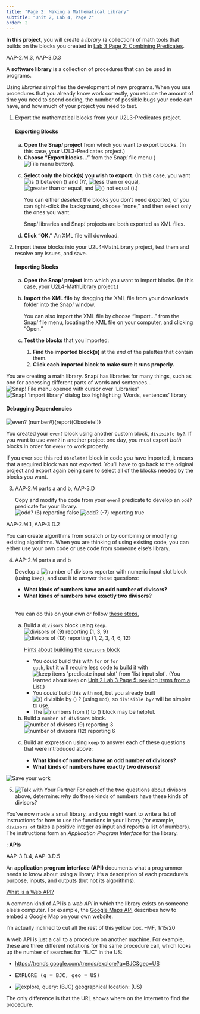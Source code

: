 ```yaml
---
title: "Page 2: Making a Mathematical Library"
subtitle: "Unit 2, Lab 4, Page 2"
order: 2
---
```


::: learn
<strong>In this project</strong>, you will create a <em>library</em> (a
collection) of math tools that builds on the blocks you created in
<a href="/unit-2/lab-3/2-combining-predicates.html" title="Lab 3 Page 2: Combining Predicates">Lab
3 Page 2: Combining Predicates</a>.
:::

::: ap-standard
AAP-2.M.3, AAP-3.D.3
:::

::: vocabBig


<p>A <strong>software library</strong> is a collection of procedures
that can be used in programs.</p>
:::

<p>Using <em>libraries</em> simplifies the development of new programs.
When you use procedures that you already know work correctly, you reduce
the amount of time you need to spend coding, the number of possible bugs
your code can have, and how much of your project you need to test.</p>

::: {#first .forYouToDo}
<ol>

<li>

Export the mathematical blocks from your U2L3-Predicates project.

::: narrower
<h4><strong>Exporting Blocks</strong></h4>

<ol type="a">

<li><strong>Open the Snap<em>!</em> project</strong> from which you want
to export blocks. (In this case, your U2L3-Predicates project.)</li>

<li><strong>Choose "Export blocks..."</strong> from the Snap<em>!</em>
file menu
(<img src="/img/1-introduction/file_button.png" title="File menu button" alt="File menu button" class="inline"/>).</li>

<li>

<strong>Select only the block(s) you wish to export</strong>. (In this
case, you want
<img src="/img/2-complexity/between.png" title="is () between () and ()?" alt="is () between () and ()?" class="inline py-0"/>,
<img src="/img/blocks/less-than-or-equal.png" title="less than or equal" alt="less than or equal" class="inline py-0"/>,
<img src="/img/blocks/greater-than-or-equal.png" title="greater than or equal" alt="greater than or equal" class="inline py-0"/>,
and
<img src="/img/2-complexity/not-equal.png" title="() not equal ()" alt="() not equal ()" class="inline py-0"/>.)

::: endnote
You can either <em>deselect</em> the blocks you don't need exported, or
you can right-click the background, choose "none," and then select only
the ones you want.
:::

</li>

::: sidenoteBig
Snap<em>!</em> libraries and Snap<em>!</em> projects are both exported
as XML files.
:::

<li><strong>Click "OK."</strong> An XML file will download.</li>

</ol>
:::

</li>

<li>

Import these blocks into your U2L4-MathLibrary project, test them and
resolve any issues, and save.

::: narrower
<h4><strong>Importing Blocks</strong></h4>

<ol type="a">

<li><strong>Open the Snap<em>!</em> project</strong> into which you want
to import blocks. (In this case, your U2L4-MathLibrary project.)</li>

<li>

<strong>Import the XML file</strong> by dragging the XML file from your
downloads folder into the Snap<em>!</em> window.

::: endnote
You can also import the XML file by choose "Import..." from the
Snap<em>!</em> file menu, locating the XML file on your computer, and
clicking "Open."
:::

</li>

<li>

<strong>Test the blocks</strong> that you imported:

<ol>

<li><strong>Find the imported block(s)</strong> at the <em>end</em> of
the palettes that contain them.</li>

<li><strong>Click each imported block to make sure it runs
properly.</strong></li>

</ol>

</li>

</ol>
:::

</li>

</ol>
:::

::: endnote
You are creating a math library. Snap<em>!</em> has libraries for many
things, such as one for accessing different parts of words and
sentences...<br />
<img src="/img/6-computers/libraries-1.png" title="Snap! File menu opened with cursor over &apos;Libraries&apos;" alt="Snap! File menu opened with cursor over &apos;Libraries&apos;" class="ms-4"/>
<img src="/img/6-computers/libraries-words.png" title="Snap! &apos;Import library&apos; dialog box highlighting &apos;Words, sentences&apos; library" alt="Snap! &apos;Import library&apos; dialog box highlighting &apos;Words, sentences&apos; library" class="ms-4"/>
:::

::: takeNote
<h4><strong>Debugging Dependencies</strong></h4>

<img src="/img/2-complexity/even-obsolete.png" title="even? (number#){report(Obsolete!)}" alt="even? (number#){report(Obsolete!)}" class="float-end"/>

<p>You created your <code>even?</code> block using another custom block,
<code>divisible by?</code>. If you want to use <code>even?</code> in
another project one day, you must export <em>both</em> blocks in order
for <code>even?</code> to work properly.</p>

<p>If you ever see this red <code>Obsolete!</code> block in code you
have imported, it means that a required block was not exported. You'll
have to go back to the original project and export again being sure to
select all of the blocks needed by the blocks you want.</p>
:::

::: forYouToDo
<ol start="3">

<li>

::: ap-standard
AAP-2.M parts a and b, AAP-3.D
:::

Copy and modify the code from your <code>even?</code> predicate to
develop an <code>odd?</code> predicate for your library.<br />
<img src="/img/2-complexity/odd-6-reporting.png" title="odd? (6) reporting false" alt="odd? (6) reporting false" class="ms-4"/>
<img src="/img/2-complexity/odd--7-reporting.png" title="odd? (-7) reporting true" alt="odd? (-7) reporting true" class="ms-4"/>

</li>

</ol>
:::

::: ap-standard
AAP-2.M.1, AAP-3.D.2
:::

<p>You can create algorithms from scratch or by combining or modifying
existing algorithms. When you are thinking of using existing code, you
can either use your own code or use code from someone else's
library.</p>

::: forYouToDo
<ol start="4">

<li>

::: ap-standard
AAP-2.M parts a and b
:::

Develop a
<img src="/img/2-complexity/number-of-divisors.png" title="number of divisors reporter with numeric input slot" alt="number of divisors reporter with numeric input slot"/>
block (using <code>keep</code>), and use it to answer these questions:

<ul style="list-style-type: disc">

<li><strong>What kinds of numbers have an odd number of
divisors?</strong></li>

<li><strong>What kinds of numbers have exactly two
divisors?</strong></li>

</ul>

<br /> You can do this on your own or follow
<a href="#hint-steps" data-bs-toggle="collapse" title="the steps for building the 'number of divisors' block">these
steps.</a>

::: {#hint-steps .collapse}
<ol type="a">

<li>

Build a <code>divisors</code> block using <code>keep</code>.<br />
<img src="/img/2-complexity/divisors-9-reporting.png" title="divisors of (9) reporting {1, 3, 9}" alt="divisors of (9) reporting {1, 3, 9}" class="ms-4"/>
<img src="/img/2-complexity/divisors-12-reporting.png" title="divisors of (12) reporting {1, 2, 3, 4, 6, 12}" alt="divisors of (12) reporting {1, 2, 3, 4, 6, 12}" class="ms-4"/>

::: endnote
<a href="#hint-divisors" data-bs-toggle="collapse" title="Hints about building the divisors block">Hints
about building the <code>divisors</code> block</a>

::: {#hint-divisors .collapse}
<ul>

<li>You <em>could</em> build this with <code>for</code> or <code>for
each</code>, but it will require less code to build it with
<img src="/img/blocks/keep.png" title="keep items &apos;predicate input slot&apos; from &apos;list input slot&apos;" alt="keep items &apos;predicate input slot&apos; from &apos;list input slot&apos;" class="py-0"/>.
(You learned about <code>keep</code> on
<a href="/unit-2/lab-3/5-keeping-list-items.html" title="Unit 2 Lab 3 Page 5: Keeping Items from a List">Unit
2 Lab 3 Page 5: <code>Keep</code>ing Items from a List</a>.)</li>

<li>You <em>could</em> build this with <code>mod</code>, but you already
built
<img src="/img/2-complexity/divisible-by.png" title="() divisible by () ?" alt="() divisible by () ?" class="py-0"/>
(using <code>mod</code>), so <code>divisible by?</code> will be simpler
to use.</li>

<li>The
<img src="/img/blocks/numbers-from-to.png" title="numbers from () to ()" alt="numbers from () to ()" class="inline"/>
block may be helpful.</li>

</ul>
:::
:::

</li>

<li>Build a <code>number of divisors</code> block.<br />
<img src="/img/2-complexity/number-of-divisors-9-reporting.png" title="number of divisors (9) reporting 3" alt="number of divisors (9) reporting 3" class="ms-4"/>
<img src="/img/2-complexity/number-of-divisors-12-reporting.png" title="number of divisors (12) reporting 6" alt="number of divisors (12) reporting 6" class="ms-4"/></li>

<li>

Build an expression using <code>keep</code> to answer each of these
questions that were introduced above:

<ul style="list-style-type: disc">

<li><strong>What kinds of numbers have an odd number of
divisors?</strong></li>

<li><strong>What kinds of numbers have exactly two
divisors?</strong></li>

</ul>

</li>

</ol>
:::

</li>

</ol>
:::

<img src="/img/icons/save-now.png" title="Save your work" alt="Save your work" class="inline"/>

::: ifTime
<ol start="5">

<li><img src="/img/icons/talk-with-your-partner.png" title="Talk with Your Partner" alt="Talk with Your Partner" class="inline"/>
For each of the two questions about divisors above, determine:
<em>why</em> do these kinds of numbers have these kinds of
divisors?</li>

</ol>
:::

<p>You've now made a small library, and you might want to write a list
of instructions for how to use the functions in your library (for
example, <code>divisors of</code> takes a positive integer as input and
reports a list of numbers). The instructions form an <em>Application
Program Interface</em> for the library.</p>

::: vocabFullWidth
: <strong>APIs</strong>

::: ap-standard
AAP-3.D.4, AAP-3.D.5
:::

<p>An <strong>application program interface (API)</strong> documents
what a programmer needs to know about using a library: it's a
description of each procedure's purpose, inputs, and outputs (but not
its algorithms).</p>

::: endnote
<a href="#hint-webAPI" data-bs-toggle="collapse" title="What is a Web API?">What
is a Web API?</a>

::: {#hint-webAPI .collapse}
<p>A common kind of API is a <em>web API</em> in which the library
exists on someone else's computer. For example, the
<a href="https://developers.google.com/maps/documentation/embed/start" title="Google Maps API" target="_blank">Google
Maps API</a> describes how to embed a Google Map on your own
website.</p>

::: todo
I'm actually inclined to cut all the rest of this yellow box. --MF,
1/15/20
:::

<p>

A web API is just a call to a procedure on another machine. For example,
these are three different notations for the same procedure call, which
looks up the number of searches for "BJC" in the US:

<ul>

<li><a href="https://trends.google.com/trends/explore?q=BJC&geo=US" title="https://trends.google.com/trends/explore?q=BJC&amp;geo=US" target="_blank">https://trends.google.com/trends/explore?q=BJC&geo=US</a></li>

<li>

```{=html}
<pre class="inline">EXPLORE (q = BJC, geo = US) </pre>
```
</li>

<li><img src="/img/6-computers/explore-api-example.png" title="explore, query: (BJC) geographical location: (US)" alt="explore, query: (BJC) geographical location: (US)"/></li>

</ul>

The only difference is that the URL shows where on the Internet to find
the procedure.

</p>
:::
:::
:::
